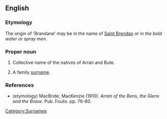 ==English==

===Etymology===
The origin of 'Brandane' may be in the name of [[w:Saint Brendan|Saint Brendan]] or in ''the bold water or spray men''.

===Proper noun===
{{en-proper noun}}

# {{archaic}} Collective name of the natives of Arran and Bute.
# A family [[surname]].

===References===
* (etymology) MacBride, MacKenzie (1910). ''Arran of the Bens, the Glens and the Brave''. Pub. Foulis. pp. 76-80.

[[Category:Surnames]]